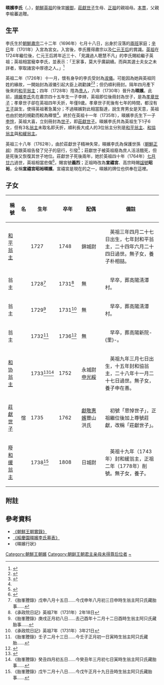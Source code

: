 '''暎嬪李氏'''（{{lang-ko|영빈 이씨}}，{{bd|1696年|8月15日|1764年|8月23日}}），[[朝鮮英祖|朝鮮英祖]]的後宮[[妃嬪|嬪御]]，[[莊獻世子|莊獻世子]]生母、[[朝鮮正祖|正祖]]的親祖母。[[本貫|本貫]]{{link-ko|全義李氏|전의 이씨}}，父親李榆蕃追贈{{link-ko|左贊成|좌찬성}}。
 
== 生平 ==
李氏生於[[朝鮮肅宗|朝鮮肅宗]]二十二年（1696年）七月十八日，出身於沒落的[[兩班|兩班]]家庭；[[辛巳|辛巳]]年（1701年）入宮為宮女。入宮後，李氏獲得肅宗以及[[仁元王后|仁元王后]]的賞識。[[朝鮮英祖|英祖]]在1724年繼位後，仁元王后將年近三十、「見識過人聰慧不凡」的李氏賜給繼子英祖；英祖相當寵幸李氏，並表示：「王家事，莫大乎廣嗣續。而與其選士夫女之未詳者，寧取諸宮中厚德之人。」<ref name="hj">{{cite web |title=영빈행장(暎嬪行狀) |url=https://visualjoseon.aks.ac.kr/rd/item?#node?itemId=rd&gubun=cate&depth=2&upPath=%EC%8B%9C%EB%AC%B8%EB%A5%98%28%E8%A9%A9%E6%96%87%E9%A1%9E%29&dataId=G002%2BJSG%2BKSM-XI.0000.0000-20211101.RD02327 |website=장서각기록유산DB |accessdate=2022-03-06 |archive-date=2022-03-06 |archive-url=https://web.archive.org/web/20220306034426/https://visualjoseon.aks.ac.kr/rd/item#node?itemId=rd&gubun=cate&depth=2&upPath=%EC%8B%9C%EB%AC%B8%EB%A5%98%28%E8%A9%A9%E6%96%87%E9%A1%9E%29&dataId=G002%2BJSG%2BKSM-XI.0000.0000-20211101.RD02327 }}</ref>

英祖二年（1726年）十一月，懷有身孕的李氏受封為[[淑儀|淑儀]]。可能因為她與英祖同姓的緣故，一開始封為淑儀引起大臣上疏勸諫<ref>{{Cite web|url=http://sillok.history.go.kr/id/kua_10211016_002|title=《英祖大王實錄》10卷，英祖2年（西元1726年 / 丙午年 / 清雍正4年）11月16日（甲辰）2번째기사|accessdate=2017-09-30|author=|date=|work=sillok.history.go.kr|publisher=|language=ko|archive-date=2017-10-01|archive-url=https://web.archive.org/web/20171001075416/http://sillok.history.go.kr/id/kua_10211016_002|dead-url=no}}</ref><ref>{{Cite web|url=http://sillok.history.go.kr/id/kua_10302006_001|title=《英祖大王實錄》11卷，英祖3年（西元1727年 / 丁未年 / 清雍正5年）2月6日（癸亥）1번째기사|accessdate=2017-09-30|author=|date=|work=sillok.history.go.kr|publisher=|language=ko|archive-date=2017-10-01|archive-url=https://web.archive.org/web/20171001075355/http://sillok.history.go.kr/id/kua_10302006_001|dead-url=no}}</ref>；但仍順利冊封。隔年四月產下後來的[[和平翁主|和平翁主]]；四年（1728年）陞為[[贵人|贵人]]，六年（1730年）晉升為'''暎嬪'''。此前，[[靖嬪李氏|靖嬪李氏]]先在肅宗四十五年生一子李緈，英祖即位後冊封為世子，是為[[孝章世子|孝章世子]]；孝章世子卻在英祖四年夭折，年僅9歲。孝章世子死後有七年的時間，都沒有[[王子|王子]]誕生，使得英祖著急萬分；不過暎嬪對此相當豁達，說生育男女是天意，英祖也由於她的規勸而較為釋懷<ref name="hj" />。終於在英祖十一年（1735年），暎嬪李氏生下一子[[莊獻世子|李愃]]，英祖大喜，立刻冊封為[[世子|世子]]，即[[莊獻世子|莊獻世子]]。暎嬪李氏共為英祖生下1子6女，但有3名[[翁主|翁主]]未取名即夭折，順利長大成人的3位翁主分別是[[和平翁主|和平翁主]]、[[和協翁主|和協翁主]]與[[和緩翁主|和緩翁主]]。

英祖三十八年（1762年），由於莊獻世子精神失常，暎嬪李氏為保護世孫（[[朝鮮正祖|朝鮮正祖]]）而跟英祖告發了兒子的惡行，引發{{link-ko|壬午禍變|임오화변}}<ref>{{cite web |title=《玄駒記》卷二：壬午閏五月十三日 上廢世子爲庶人 |url=http://yoksa.aks.ac.kr/jsp/aa/VolView.jsp?mode=&page=10&fcs=&fcsd=&cf=&cd=&gb=&aa10up=&aa10no=kh2_je_a_vsu_20311_001&aa15no=001&aa20no=20311_001_0093 |website=한국학 디지털 아카이브 |accessdate=2020-11-30 |archive-date=2021-04-10 |archive-url=https://web.archive.org/web/20210410060159/http://yoksa.aks.ac.kr/jsp/aa/VolView.jsp?mode=&page=10&fcs=&fcsd=&cf=&cd=&gb=&aa10up=&aa10no=kh2_je_a_vsu_20311_001&aa15no=001&aa20no=20311_001_0093 }}</ref>{{r|kim|page1=317-318}}；莊獻世子被英祖廢為庶人活活餓死，但是死後又恢復其世子地位。莊獻世子死後兩年，她於英祖四十年（1764年）[[七月廿六|七月廿六]]過世，英祖相當悲傷<ref>{{Cite web|url=http://sillok.history.go.kr/id/kua_14007026_001|title=《英祖大王實錄》104卷，英祖40年（西元1764年 / 甲申年 / 清乾隆29年）7月26日（丙子）1번째기사|accessdate=2017-09-30|author=|date=|work=sillok.history.go.kr|publisher=|language=ko|archive-date=2017-10-01|archive-url=https://web.archive.org/web/20171001075338/http://sillok.history.go.kr/id/kua_14007026_001|dead-url=no}}</ref>，賜宮號'''義烈'''；正祖時改為'''宣禧宮'''、高宗時賜[[諡號|諡號]]'''昭裕'''，全稱'''宣禧宮昭裕暎嬪'''。宣禧宮是現在的{{link-ko|七宮|칠궁}}之一，暎嬪的牌位也供奉在這裡。

==子女==

{| class="wikitable"
|-
!  稱號
!  名
!  生年
!  卒年
!  配偶
!  備註
|-
|[[和平翁主|和平翁主]]
|
|1727
|1748
|style="white-space:nowrap"|錦城尉{{link-ko|朴明源|박명원 (조선)}}
|　英祖三年四月二十七日出生，七年封和平翁主，二十四年六月二十四日過世。無子女，養子朴相喆。
|-
|翁主
|
|1728<ref>《胎峯謄錄》戊申八月十五日……今戊申年八月初三日申時生翁主阿只氏藏胎事……</ref>
|1731<ref>《承政院日記》英祖7年（1731年）2年18日</ref>
|無
|　早卒，葬高陽淸潭村。
|-
|翁主
|
|1729<ref>《胎峯謄錄》庚戌正月初八日……去己酉年十二月十二日酉時生翁主阿只氏藏胎事……</ref>
|1731<ref>《承政院日記》英祖7年（1731年）3年21日</ref>
|無
|　早卒，葬高陽淸潭村。
|-
|翁主
|
| 1732<ref>《胎峯謄錄》壬子二月十三日……今壬子正月初一日寅時生翁主阿只氏藏胎……</ref>
| style="white-space:nowrap"| 1736<ref>{{Cite web|url=http://sillok.history.go.kr/id/kua_11204012_001|title=《英祖實錄》41卷，英祖12年（1736年）4月12日조선왕조실록|accessdate=2017-09-30|author=|date=|work=sillok.history.go.kr|publisher=|language=ko|archive-date=2017-10-01|archive-url=https://web.archive.org/web/20171001075110/http://sillok.history.go.kr/id/kua_11204012_001|dead-url=no}}</ref>
|無
|　早卒，葬高陽新院-{里}-。
|-
| [[和协翁主|和协翁主]]
|
|style="white-space:nowrap"|1733<ref>{{Cite web|url=http://sillok.history.go.kr/id/kua_10903008_003|title=《英祖實錄》33卷，英祖9年（1733年）3月8日紀錄三조선왕조실록|accessdate=2017-09-30|author=|date=|work=sillok.history.go.kr|publisher=|language=ko|archive-date=2017-10-01|archive-url=https://web.archive.org/web/20171001075421/http://sillok.history.go.kr/id/kua_10903008_003|dead-url=no}}</ref><ref>《胎峯謄錄》癸丑四月初五日……今癸丑年三月初七日寅時生翁主阿只氏藏胎事……</ref>
|1752
|永城尉[[申光綏|申光綏]]
|　英祖九年三月七日出生，十五年封和協翁主，二十八年十一月二十七日過世。無子女，養子申在善。
|-
|  [[莊獻世子|莊獻世子]]
|  愃
|   1735
|  1762
|  [[獻敬王后|獻敬惠嬪]]豐山洪氏
|　初號「思悼世子」，正祖繼位後加上尊號莊獻，改稱「莊獻世子」。
|-
| 廢[[和缓翁主|和缓翁主]]
|
|1738<ref>《胎峯謄錄》戊午二月十八日……今戊午正月十九日丑時生翁主阿只氏藏胎事……</ref>
|1808
|日城尉{{link-ko|鄭致達|정치달}}
|　英祖十九年（1743年）封和緩翁主，正祖二年（1778年）削號。無子女，養子{{link-ko|鄭厚謙|정후겸}}。
|}

== 附註 ==
{{reflist|30em|refs=
<ref name="kim">{{cite book |author=[[獻敬王后|獻敬王后]]（惠慶宮） |editor=JaHyun Kim Haboush |title=The Memoirs of Lady Hyegyong: The Autobiographical Writings of a Crown Princess of Eighteenth-Century Korea |date=2013-09-14 |publisher=[[加州大學出版社|加州大學出版社]] |isbn=978-0520280489 |edition=2 |url=https://books.google.com.tw/books?id=Ue-wAAAAQBAJ }}</ref>
}}
== 參考資料 ==
*[http://sillok.history.go.kr/main/main.jsp 《朝鮮王朝實錄》] {{Wayback|url=http://sillok.history.go.kr/main/main.jsp |date=20150905161523 }} 
*[http://gsm.nricp.go.kr/_third/user/search/KBD007.jsp?ksmno=8352 《綏慶園暎嬪李氏墓表》] {{Wayback|url=http://gsm.nricp.go.kr/_third/user/search/KBD007.jsp?ksmno=8352 |date=20080609200134 }}
*《暎嬪行狀》

{{李氏朝鮮王妃及大韓帝國皇后}}

[[Category:朝鮮王朝嬪|Category:朝鮮王朝嬪]]
[[Category:朝鲜王朝君主亲母未得尊后位者|Category:朝鲜王朝君主亲母未得尊后位者]]
[[Category:全义李氏|~]]
